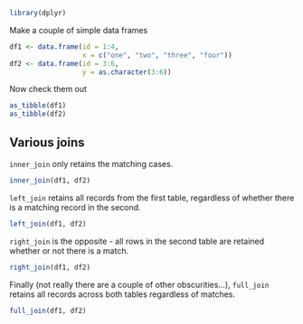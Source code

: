 
```r
library(dplyr)
```

Make a couple of simple data frames

```r
df1 <- data.frame(id = 1:4, 
                  x = c("one", "two", "three", "four"))
df2 <- data.frame(id = 3:6, 
                  y = as.character(3:6))
```

Now check them out

```r
as_tibble(df1)
as_tibble(df2)
```

## Various joins

`inner_join` only retains the matching cases.

```r
inner_join(df1, df2)
```

`left_join` retains all records from the first table, regardless of whether there is a matching record in the second.

```r
left_join(df1, df2)
```

`right_join` is the opposite - all rows in the second table are retained whether or not there is a match.

```r
right_join(df1, df2)
```

Finally (not really there are a couple of other obscurities...), `full_join` retains all records across both tables regardless of matches.

```r
full_join(df1, df2)
```

